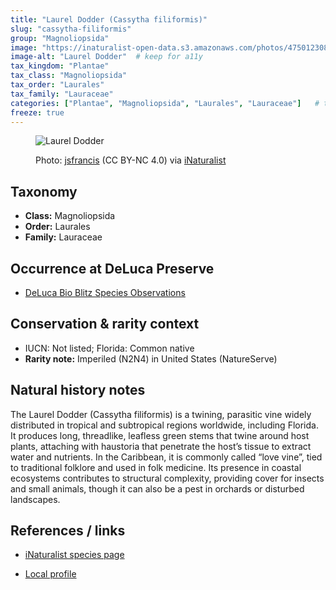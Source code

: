 ```yaml
---
title: "Laurel Dodder (Cassytha filiformis)"
slug: "cassytha-filiformis"
group: "Magnoliopsida"
image: "https://inaturalist-open-data.s3.amazonaws.com/photos/475012308/large.jpg"        # keep for thumbnails
image-alt: "Laurel Dodder"  # keep for a11y
tax_kingdom: "Plantae"
tax_class: "Magnoliopsida"
tax_order: "Laurales"
tax_family: "Lauraceae"
categories: ["Plantae", "Magnoliopsida", "Laurales", "Lauraceae"]   # these drive the chips + filtering
freeze: true
---
```


<figure class="species-figure">

<img src="https://inaturalist-open-data.s3.amazonaws.com/photos/475012308/large.jpg" alt="Laurel Dodder" class="species-photo"/>

<figcaption class="photo-credit">

Photo: <a href="https://www.inaturalist.org/people/jsfrancis">jsfrancis</a> (CC BY-NC 4.0) via <a href="https://www.inaturalist.org/observations/264533362">iNaturalist</a>

</figcaption>

</figure>

## Taxonomy

-   **Class:** Magnoliopsida
-   **Order:** Laurales
-   **Family:** Lauraceae

## Occurrence at DeLuca Preserve

-   [DeLuca Bio Blitz Species Observations](https://www.inaturalist.org/observations?project_id=191727&taxon_id=160172&place_id=any&verifiable=any)

## Conservation & rarity context

-   IUCN: Not listed; Florida: Common native
-   **Rarity note:** Imperiled (N2N4) in United States (NatureServe)

## Natural history notes

The Laurel Dodder (Cassytha filiformis) is a twining, parasitic vine widely distributed in tropical and subtropical regions worldwide, including Florida. It produces long, threadlike, leafless green stems that twine around host plants, attaching with haustoria that penetrate the host’s tissue to extract water and nutrients. In the Caribbean, it is commonly called “love vine”, tied to traditional folklore and used in folk medicine. Its presence in coastal ecosystems contributes to structural complexity, providing cover for insects and small animals, though it can also be a pest in orchards or disturbed landscapes.

## References / links

-   [iNaturalist species page](https://www.inaturalist.org/taxa/160172-Cassytha-filiformis)

-   [Local profile](https://fsus.ncbg.unc.edu/main.php?pg=show-taxon.php&plantname=Cassytha+filiformis)
